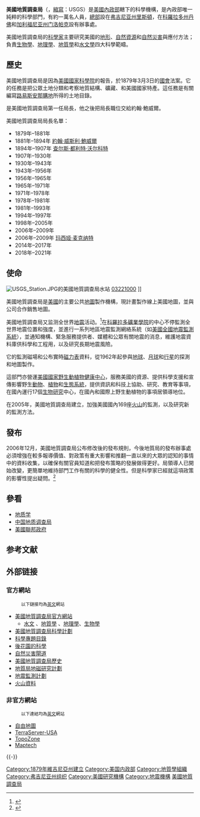 {{Multiple issues|
{{expand language|1=en|page=United States Geological Survey|time=2020-02-23T08:53:03+00:00}}
{{expert|time=2020-02-23T08:53:03+00:00}}
{{Refimprove|time=2017-10-22T12:03:30+00:00}}
}}
{{noteTA
|G1=USState
|G2=US Government
|G3=地名
}}
{{Infobox Government agency
|agency_name = 美國地質調查局
|nativename = United States Geological Survey (USGS)
|logo = USGS logo green.svg
|logo_width = 160px
|logo_caption = 美國地質調查局官方識別標識
|seal = Seal of the United States Geological Survey.svg
|seal_width = 140px
|seal_caption = 美國地質調查局局徽
|picture = Flag of the United States Geological Survey.png
|picture_caption = 美國地質調查局旗幟
|formed = {{Start date and age|1879|03|03|y=df}} (as Geological Survey)
|preceding1 =
|preceding2 =
|jurisdiction = 美國
|headquarters = [[John_Wesley_Powell|John W. Powell]] National Center<br>[[美國|美國]][[維吉尼亞州|維吉尼亞州]][[里斯頓|里斯頓]]
|coordinates  = {{coord|38.9475194|-77.3683075|display=inline,title}}
|employees = 8,670 (2009)
|budget = [[美元|$]]1.1 billion (FY2010)<ref>{{Cite web|title=Secretary Salazar Applauds Senate's Confirmation of Dr. Marcia McNutt as Director of the U.S. Geological Survey|url=https://www.doi.gov/news/pressreleases/2009_10_22_release|access-date=2021-12-13|date=2009-10-22|work=www.doi.gov|language=en|archive-date=2022-03-15|archive-url=https://web.archive.org/web/20220315002617/https://www.doi.gov/news/pressreleases/2009_10_22_release|dead-url=no}}</ref>
|chief1_name = William Werkheiser
|chief1_position = Director (acting)
|chief2_name =
|chief2_position =
|parent_agency = [[美國內政部|美國內政部]]
|child1_agency =
|website = [http://www.usgs.gov/ USGS.gov]
|footnotes =
}}

'''美國地質調查局'''（{{lang-en|United States Geological Survey}}，[[縮寫|縮寫]]：USGS）是[[美國內政部|美國內政部]]轄下的科學機構，是內政部唯一純粹的科學部門，有約一萬名人員，[[總部|總部]]設在[[弗吉尼亚州|弗吉尼亚州]][[里斯頓|里斯頓]]，在[[科羅拉多州|科羅拉多州]][[丹佛|丹佛]]和[[加利福尼亚州|加利福尼亚州]][[门洛帕克_(加利福尼亚州)|门洛帕克]]設有辦事處。

美國地質調查局的[[科學家|科學家]]主要研究美國的[[地形|地形]]、[[自然資源|自然資源]]和[[自然災害|自然災害]]與應付方法；負責[[生物學|生物學]]、[[地理學|地理學]]、[[地質學|地質學]]和[[水文學|水文學]]四大科學範疇。

== 歷史 ==
美國地質調查局是因為[[美國國家科學院|美國國家科學院]]的報告，於1879年3月3日的[[美國國會|國會]]法案。它的任務是把公眾土地分類和考察地質結構、礦藏、和美國國家特產。這任務是有關編寫[[路易斯安那購地|路易斯安那購地]]所得的土地目錄。 

{{Link-en|跨文斯·金|Clarence King}}是美國地質調查局第一任局長，他之後把局長職位交給約翰·鮑威爾。

美國地質調查局局長名單：

* 1879年–1881年 {{Link-en|跨文斯·金|Clarence King}}
* 1881年–1894年 [[約翰·威斯利·鮑威爾|約翰·威斯利·鮑威爾]]
* 1894年–1907年 [[查尔斯·都利特·沃尔科特|查尔斯·都利特·沃尔科特]]
* 1907年–1930年 {{Link-en|喬治·奧的斯|George Otis Smith}}
* 1930年–1943年 {{Link-en|衛塔·曼丹荷|Walter Curran Mendenhall}}
* 1943年–1956年 {{Link-en|威廉·禾特|William Embry Wrather}}
* 1956年–1965年 {{Link-en|湯瑪士·諾蘭|Thomas Brennan Nolan}}
* 1965年–1971年 {{Link-en|威廉·湯瑪士·帕克拉|William Thomas Pecora}}
* 1971年–1978年 {{Link-en|文森·埃利斯·麥基衛|Vincent Ellis McKelvey}}
* 1978年–1981年 {{Link-en|亨利·威廉·文納德|Henry William Menard}}
* 1981年–1993年 {{Link-en|達拉斯·帕克|Dallas Lynn Peck}}
* 1994年–1997年 {{Link-en|戈登·伊頓|Gordon P. Eaton}}
* 1998年–2005年 {{Link-en|查理·覺特|Charles G. Groat}}
* 2006年–2009年 {{Link-en|馬克·邁亞斯|Mark Myers}}
* 2006年–2009年 [[玛西娅·麦克纳特|玛西娅·麦克纳特]]
* 2014年–2017年 {{le|蘇珊特·坎佰爾|Suzette Kimball}}
* 2018年–2021年 {{le|詹姆斯·賴利|James F. Reilly}}

== 使命 ==
[[File:USGS_Station.JPG|thumb]]的美國地質調查局水站 [http://waterdata.usgs.gov/oh/nwis/uv?03221000 03221000] {{Wayback|url=http://waterdata.usgs.gov/oh/nwis/uv?03221000 |date=20210503134820 }} ]]

美國地質調查局是[[美國|美國]]的主要公共[[地圖|地圖]]製作機構，現計畫製作線上美國地圖，並與公司合作銷售地圖。

美國地質調查局又监测全世界[[地震|地震]]活动。<ref>{{Cite web|title=USGS Earthquake Hazards Program|url=https://earthquake.usgs.gov/|access-date=2021-12-13|work=earthquake.usgs.gov|archive-date=2010-02-01|archive-url=https://www.webcitation.org/5nDzibUtC?url=http://earthquake.usgs.gov/|dead-url=no}}</ref>{{Link-en|美國地震資訊中心|National Earthquake Information Center}}在[[科羅拉多礦業學院|科羅拉多礦業學院]]的中心不停監測全世界地震位置和強度，並進行一系列地區地震監測網絡系統（如[https://web.archive.org/web/20060414015407/http://earthquake.usgs.gov/research/monitoring/anss/ 美國全國地震監測系統]），並通知機構、緊急服務提供者、媒體和公眾有關地震的消息，維護地震資料庫供科學和工程用，以及研究長期地震風險。

它的{{Link-en|美國國家地磁系統|National Geomagnetism Program}}監測磁場和公布實時[[磁力表|磁力表]]資料，從1962年起參與[[地球|地球]]、[[月球|月球]]和[[行星|行星]]的探測和地圖製作。

這部門亦營運[[美國國家野生動植物健康中心|美國國家野生動植物健康中心]]，服務美國的資源、提供科學支援和宣傳影響野生[[動物|動物]]、[[植物|植物]]和[[生態系統|生態系統]]，提供資訊和科技上協助、研究、教育等事項，在國內運行17個[[生物|生物]][[研究|研究]]中心，在國內和國際上野生動植物的事項居領導地位。

在2005年，美國地質調查局建立{{Link-en|美國國家火山早期預警中心|Volcano warning schemes of the United States}}，加強美國國內169座[[火山|火山]]的監測，以及研究新的監測方法。

== 發布 ==
2006年12月，美國地質調查局公布修改後的發布規則，今後地質局的發布辦事處必須增強在較多報導價值、對政策有重大影響和推翻一直以來的大眾的認知的事情中的資料收集，以確保有關官員知道和把發布策略的發展做得更好。局領導人已開始改變，更簡單地維持部門工作有關的科學的健全性。但是科學家已經就這項政策的影響性提出疑問。<ref>{{Cite web|title=Earth News|url=https://www.livescience.com/planet-earth|access-date=2021-12-13|work=Environmental Science Articles|archive-date=2022-03-24|archive-url=https://web.archive.org/web/20220324031122/https://www.livescience.com/planet-earth|dead-url=no}}</ref>

== 參看 ==
* [[地质学|地质学]]
* [[中国地质调查局|中国地质调查局]]
* [[美國聯邦政府|美國聯邦政府]]

== 参考文献 ==
{{Reflist}}

== 外部链接 ==

=== 官方網站 ===
:<small>以下鏈接均為[[英文|英文]]網站</small>
* [http://www.usgs.gov/ 美國地質調查局官方網站] {{Wayback|url=http://www.usgs.gov/ |date=20130601175947 }}
** [http://water.usgs.gov/ 水文] {{Wayback|url=http://water.usgs.gov/ |date=20130308214148 }}、[http://geology.usgs.gov/index.shtml 地質學] {{Wayback|url=http://geology.usgs.gov/index.shtml |date=20090812223736 }}、[https://web.archive.org/web/20061229134602/http://geography.usgs.gov/ 地理學]、[http://archive.wikiwix.com/cache/20111130090932/http://biology.usgs.gov/ 生物學]
* [https://web.archive.org/web/20070106055805/http://www.usgs.gov/programs.html 美國地質調查局科學計劃]
* [http://www.usgs.gov/science/ 科學專題目錄] {{Wayback|url=http://www.usgs.gov/science/ |date=20210506023559 }} 
* [https://web.archive.org/web/20061201155815/http://www.usgs.gov/state/ 後花園的科學] 
* [http://www.usgs.gov/hazards/ 自然災害閘道] {{Wayback|url=http://www.usgs.gov/hazards/ |date=20100923133848 }}
* [http://pubs.usgs.gov/circ/c1050/ 美國地質調查局歷史] {{Wayback|url=http://pubs.usgs.gov/circ/c1050/ |date=20210503141044 }}
* [http://geomag.usgs.gov 地質局地磁研究計劃] {{Wayback|url=http://geomag.usgs.gov/ |date=20181022063827 }}
* [http://earthquake.usgs.gov/ 地震監測計劃] {{Wayback|url=http://earthquake.usgs.gov/ |date=20200428094905 }} 
* [http://volcanoes.usgs.gov/ 火山資料] {{Wayback|url=http://volcanoes.usgs.gov/ |date=20141117054928 }}

=== 非官方網站 ===
:<small>以下連結均為[[英文|英文]]網站</small>
* [https://web.archive.org/web/20060618101554/http://libre.redjar.org/maps/ 自由地圖] 
* [https://web.archive.org/web/20070103022456/http://terraserver-usa.com/ TerraServer-USA] 
* [http://www.topozone.com/ TopoZone] {{Wayback|url=http://www.topozone.com/ |date=20120229104413 }} 
* [https://web.archive.org/web/20030104012259/http://historical.maptech.com/ Maptech]

{{-}}
{{各地官方地震機構}}
{{US research agencies}}
{{UCGIS}}

{{DEFAULTSORT:United States Geological Survey}}
[[Category:1879年維吉尼亞州建立|Category:1879年維吉尼亞州建立]]
[[Category:美国内政部|Category:美国内政部]]
[[Category:地質學組織|Category:地質學組織]]
[[Category:弗吉尼亚州组织|Category:弗吉尼亚州组织]]
[[Category:美國研究機構|Category:美國研究機構]]
[[Category:地震機構|Category:地震機構]]
[[Category:美國地質調查局|]]